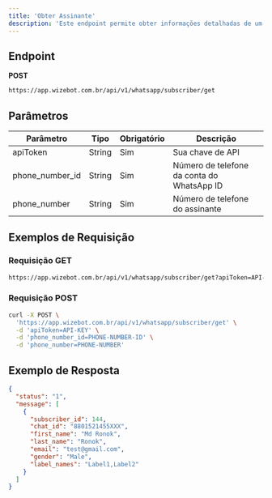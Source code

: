 ```yaml
---
title: 'Obter Assinante'
description: 'Este endpoint permite obter informações detalhadas de um assinante específico.'
---
```


## Endpoint

<Icon icon="circle-right" color="#F87171" size={20} /> **POST**

```bash
https://app.wizebot.com.br/api/v1/whatsapp/subscriber/get
```

## Parâmetros

| Parâmetro | Tipo | Obrigatório | Descrição |
|-----------|------|-------------|-----------|
| apiToken | String | Sim | Sua chave de API |
| phone_number_id | String | Sim | Número de telefone da conta do WhatsApp ID |
| phone_number | String | Sim | Número de telefone do assinante |

## Exemplos de Requisição

### <Icon icon="circle-right" color="#34D399" size={20} /> Requisição GET

```bash
https://app.wizebot.com.br/api/v1/whatsapp/subscriber/get?apiToken=API-KEY&phone_number_id=PHONE-NUMBER-ID&phone_number=PHONE-NUMBER
```

### <Icon icon="circle-right" color="#F87171" size={20} /> Requisição POST

```bash
curl -X POST \
  'https://app.wizebot.com.br/api/v1/whatsapp/subscriber/get' \
  -d 'apiToken=API-KEY' \
  -d 'phone_number_id=PHONE-NUMBER-ID' \
  -d 'phone_number=PHONE-NUMBER'
```

## Exemplo de Resposta

```json
{
  "status": "1",
  "message": [
    {
      "subscriber_id": 144,
      "chat_id": "8801521455XXX",
      "first_name": "Md Ronok",
      "last_name": "Ronok",
      "email": "test@gmail.com",
      "gender": "Male",
      "label_names": "Label1,Label2"
    }
  ]
}
